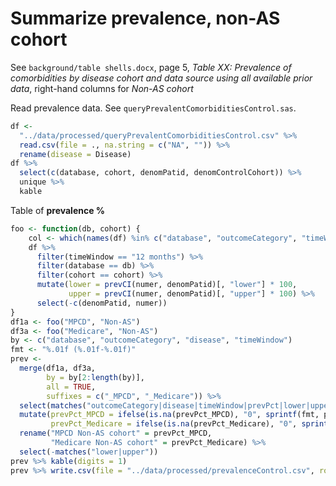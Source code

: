 # Summarize prevalence, non-AS cohort

See `background/table shells.docx`, page 5, 
*Table XX: Prevalence of comorbidities by disease cohort and data source using all available prior data*,
right-hand columns for *Non-AS cohort*

Read prevalence data.
See `queryPrevalentComorbiditiesControl.sas`.

```r
df <-
  "../data/processed/queryPrevalentComorbiditiesControl.csv" %>% 
  read.csv(file = ., na.string = c("NA", "")) %>% 
  rename(disease = Disease)
df %>% 
  select(c(database, cohort, denomPatid, denomControlCohort)) %>% 
  unique %>% 
  kable
```

Table of **prevalence %**

```r
foo <- function(db, cohort) {
    col <- which(names(df) %in% c("database", "outcomeCategory", "timeWindow", "disease", "prevPct"))
    df %>% 
      filter(timeWindow == "12 months") %>% 
      filter(database == db) %>% 
      filter(cohort == cohort) %>% 
      mutate(lower = prevCI(numer, denomPatid)[, "lower"] * 100,
             upper = prevCI(numer, denomPatid)[, "upper"] * 100) %>% 
      select(-c(denomPatid, numer))
}
df1a <- foo("MPCD", "Non-AS")
df3a <- foo("Medicare", "Non-AS")
by <- c("database", "outcomeCategory", "disease", "timeWindow")
fmt <- "%.01f (%.01f-%.01f)"
prev <- 
  merge(df1a, df3a,
        by = by[2:length(by)],
        all = TRUE,
        suffixes = c("_MPCD", "_Medicare")) %>% 
  select(matches("outcomeCategory|disease|timeWindow|prevPct|lower|upper")) %>% 
  mutate(prevPct_MPCD = ifelse(is.na(prevPct_MPCD), "0", sprintf(fmt, prevPct_MPCD, lower_MPCD, upper_MPCD)),
         prevPct_Medicare = ifelse(is.na(prevPct_Medicare), "0", sprintf(fmt, prevPct_Medicare, lower_Medicare, upper_Medicare))) %>% 
  rename("MPCD Non-AS cohort" = prevPct_MPCD,
         "Medicare Non-AS cohort" = prevPct_Medicare) %>% 
  select(-matches("lower|upper"))
prev %>% kable(digits = 1)
prev %>% write.csv(file = "../data/processed/prevalenceControl.csv", row.names = FALSE)
```
